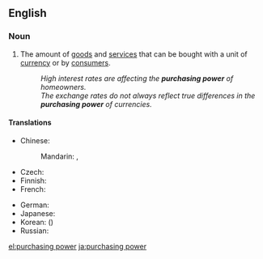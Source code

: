 ==English==
{{wikipedia}}

===Noun===
{{en-noun|-}}

# {{economics}} The amount of [[goods]] and [[service]]s that can be bought with a unit of [[currency]] or by [[consumer|consumers]].
#: ''High interest rates are affecting the '''purchasing power''' of homeowners.''
#: ''The exchange rates do not always reflect true differences in the '''purchasing power''' of currencies.''

====Translations====
{{trans-top|amount of goods and services that can be purchased with a unit of currency}}
* Chinese:
*: Mandarin: {{t|zh|購買力|sc=Hani}}, {{t|zh|购买力|tr=gòumǎilì|sc=Hani}}
* Czech: {{t-|cs|kupní síla|f}}
* Finnish: {{t-|fi|ostovoima}}
* French: {{t|fr|pouvoir d'achat|m}}
{{trans-mid}}
* German: {{t|de|Kaufkraft|f}}
* Japanese: {{t|ja|購買力|tr=こうばいりょく, kōbai-ryoku|sc=Jpan}}
* Korean: {{t|ko|구매력|tr=gumae-ryeok|sc=Kore}} ({{t|ko|購買力|sc=Kore}})
* Russian: {{t|ru|покупательная способность|f|tr=pokupátel'naya sposóbnost'|sc=Cyrl}}
{{trans-bottom}}

[[el:purchasing power]]
[[ja:purchasing power]]